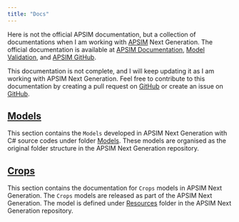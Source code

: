 ```yaml
---
title: "Docs"
---
```


Here is not the official APSIM documentation, but a collection of documentations when I am working with [APSIM](https://www.apsim.info/) Next Generation. The official documentation is available at [APSIM Documentation](https://apsimnextgeneration.netlify.app/), [Model Validation](https://docs.apsim.info/), and [APSIM GitHub](https://github.com/APSIMInitiative/ApsimX).

This documentation is not complete, and I will keep updating it as I am working with APSIM Next Generation. Feel free to contribute to this documentation by creating a pull request on [GitHub](https://github.com/byzheng/apsimng-notes) or create an issue on [GitHub](https://github.com/byzheng/apsimng-notes/issues).


## [Models](Models)

This section contains the `Models` developed in APSIM Next Generation with C# source codes under folder [Models](https://github.com/APSIMInitiative/ApsimX/tree/master/Models). These models are organised as the original folder structure in the APSIM Next Generation repository.


## [Crops](Crops)

This section contains the documentation for `Crops` models in APSIM Next Generation. The `Crops` models are released as part of the APSIM Next Generation. The model is defined under [Resources](https://github.com/APSIMInitiative/ApsimX/tree/master/Models/Resources) folder in the APSIM Next Generation repository. 
